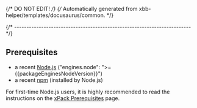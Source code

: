 {/* DO NOT EDIT! */}
{/* Automatically generated from xbb-helper/templates/docusaurus/common. */}

{/* ------------------------------------------------------------------------ */}

## Prerequisites

- a recent [Node.js](https://nodejs.org) ("engines.node": ">={{packageEnginesNodeVersion}}")
- a recent [npm](https://docs.npmjs.com/cli/npm) (installed by Node.js)

For first-time Node.js users, it is highly recommended to read the instructions
on the [xPack Prerequisites](https://xpack.github.io/install/) page.
